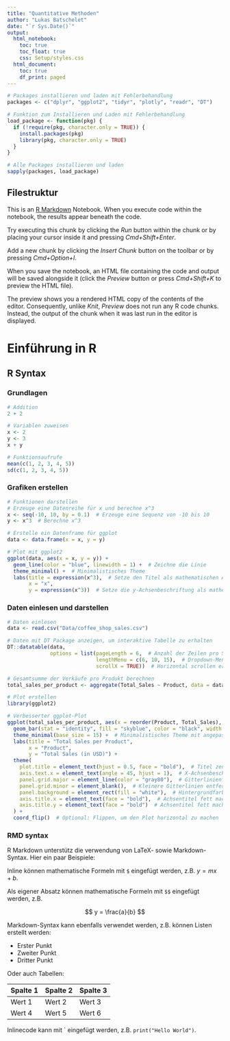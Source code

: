 ```yaml
---
title: "Quantitative Methoden"
author: "Lukas Batschelet"
date: "`r Sys.Date()`"
output:
  html_notebook:
    toc: true
    toc_float: true
    css: Setup/styles.css
  html_document:
    toc: true
    df_print: paged
---
```


```r
# Packages installieren und laden mit Fehlerbehandlung
packages <- c("dplyr", "ggplot2", "tidyr", "plotly", "readr", "DT")

# Funktion zum Installieren und Laden mit Fehlerbehandlung
load_package <- function(pkg) {
  if (!require(pkg, character.only = TRUE)) {
    install.packages(pkg)
    library(pkg, character.only = TRUE)
  }
}

# Alle Packages installieren und laden
sapply(packages, load_package)
```

## Filestruktur

This is an [R Markdown](http://rmarkdown.rstudio.com) Notebook. When you execute code within the notebook, the results appear beneath the code. 

Try executing this chunk by clicking the *Run* button within the chunk or by placing your cursor inside it and pressing *Cmd+Shift+Enter*. 

Add a new chunk by clicking the *Insert Chunk* button on the toolbar or by pressing *Cmd+Option+I*.

When you save the notebook, an HTML file containing the code and output will be saved alongside it (click the *Preview* button or press *Cmd+Shift+K* to preview the HTML file). 

The preview shows you a rendered HTML copy of the contents of the editor. Consequently, unlike *Knit*, *Preview* does not run any R code chunks. Instead, the output of the chunk when it was last run in the editor is displayed.

# Einführung in R

## R Syntax

### Grundlagen

```r
# Addition
2 + 2
```

```r
# Variablen zuweisen
x <- 2
y <- 3
x + y
```

```r
# Funktionsaufrufe
mean(c(1, 2, 3, 4, 5))
sd(c(1, 2, 3, 4, 5))
```

### Grafiken erstellen

```r
# Funktionen darstellen
# Erzeuge eine Datenreihe für x und berechne x^3
x <- seq(-10, 10, by = 0.1)  # Erzeuge eine Sequenz von -10 bis 10
y <- x^3  # Berechne x^3

# Erstelle ein Datenframe für ggplot
data <- data.frame(x = x, y = y)

# Plot mit ggplot2
ggplot(data, aes(x = x, y = y)) +
  geom_line(color = "blue", linewidth = 1) +  # Zeichne die Linie
  theme_minimal() +  # Minimalistisches Theme
  labs(title = expression(x^3),  # Setze den Titel als mathematischen Ausdruck
       x = "x",
       y = expression(x^3))  # Setze die y-Achsenbeschriftung als mathematischen Ausdruck
```
### Daten einlesen und darstellen

```r
# Daten einlesen
data <- read.csv("Data/coffee_shop_sales.csv")

# Daten mit DT Package anzeigen, um interaktive Tabelle zu erhalten
DT::datatable(data, 
              options = list(pageLength = 6,  # Anzahl der Zeilen pro Seite
                             lengthMenu = c(6, 10, 15),  # Dropdown-Menü für Zeilenanzahl
                             scrollX = TRUE))  # Horizontal scrollen erlauben
```

```r
# Gesamtsumme der Verkäufe pro Produkt berechnen
total_sales_per_product <- aggregate(Total_Sales ~ Product, data = data, sum)
```

```r
# Plot erstellen
library(ggplot2)

# Verbesserter ggplot-Plot
ggplot(total_sales_per_product, aes(x = reorder(Product, Total_Sales), y = Total_Sales)) +
  geom_bar(stat = "identity", fill = "skyblue", color = "black", width = 0.7) +  # Füll- und Randfarbe sowie Breite anpassen
  theme_minimal(base_size = 15) +  # Minimalistisches Theme mit angepasster Grundschriftgröße
  labs(title = "Total Sales per Product",
       x = "Product",
       y = "Total Sales (in USD)") +
  theme(
    plot.title = element_text(hjust = 0.5, face = "bold"),  # Titel zentrieren und fett machen
    axis.text.x = element_text(angle = 45, hjust = 1),  # X-Achsenbeschriftung drehen
    panel.grid.major = element_line(color = "gray80"),  # Gitterlinienfarbe anpassen
    panel.grid.minor = element_blank(),  # Kleinere Gitterlinien entfernen
    panel.background = element_rect(fill = "white"),  # Hintergrundfarbe
    axis.title.x = element_text(face = "bold"),  # Achsentitel fett machen
    axis.title.y = element_text(face = "bold")  # Achsentitel fett machen
  ) +
  coord_flip()  # Optional: Flippen, um den Plot horizontal zu machen

```

### RMD syntax

R Markdown unterstütz die verwendung von LaTeX- sowie Markdown-Syntax. Hier ein paar Beispiele:

Inline können mathematische Formeln mit `$` eingefügt werden, z.B. $y = mx + b$.

Als eigener Absatz können mathematische Formeln mit `$$` eingefügt werden, z.B.

$$
y = \frac{a}{b}
$$

Markdown-Syntax kann ebenfalls verwendet werden, z.B. können Listen erstellt werden:

- Erster Punkt
- Zweiter Punkt
- Dritter Punkt

Oder auch Tabellen:

| Spalte 1 | Spalte 2 | Spalte 3 |
|----------|----------|----------|
| Wert 1   | Wert 2   | Wert 3   |
| Wert 4   | Wert 5   | Wert 6   |

Inlinecode kann mit \` eingefügt werden, z.B. `print("Hello World")`.





